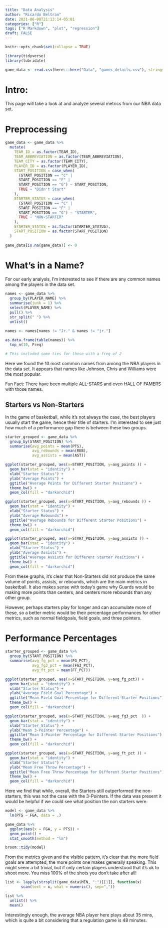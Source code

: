 ```yaml
---
title: "Data Analysis"
author: "Ricardo Beltran"
date: 2021-06-08T21:13:14-05:01
categories: ["R"]
tags: ["R Markdown", "plot", "regression"]
draft: FALSE
---
```


```r
knitr::opts_chunk$set(collapse = TRUE)
```

```r
library(tidyverse)
library(lubridate)
```

```r

game_data <- read.csv(here:::here("Data", "games_details.csv"), stringsAsFactors = FALSE)

```

# Intro:

This page will take a look at and analyze several metrics from our NBA data set.

# Preprocessing
```r

game_data <- game_data %>%
  mutate(
    TEAM_ID = as.factor(TEAM_ID),
    TEAM_ABBREVIATION = as.factor(TEAM_ABBREVIATION),
    TEAM_CITY = as.factor(TEAM_CITY),
    PLAYER_ID = as.factor(PLAYER_ID),
    START_POSITION = case_when(
      (START_POSITION == "C" |
      START_POSITION == "F" |
      START_POSITION == "G") ~ START_POSITION,
      TRUE ~ "Didn't Start"
    ), 
    STARTER_STATUS = case_when(
      (START_POSITION == "C" |
      START_POSITION == "F" |
      START_POSITION == "G") ~ "STARTER",
      TRUE ~ "NON-STARTER"
    ),
    STARTER_STATUS = as.factor(STARTER_STATUS),
    START_POSITION = as.factor(START_POSITION)
  )
    
game_data[is.na(game_data)] <- 0


```

# What's in a Name?

For our early analysis, I'm interested to see if there are any common names among the players in the data set.

```r

names <- game_data %>%
  group_by(PLAYER_NAME) %>%
  summarise(junk = 1) %>%
  select(PLAYER_NAME) %>%
  pull() %>% 
  str_split(" ") %>%
  unlist()

names <- names[names != "Jr." & names != "jr."]
  
as.data.frame(table(names)) %>%
  top_n(10, Freq)

# This included some ties for those with a freq of 2
```
Here we found the 10 most common names from among the NBA players in the data set. It appears that names like Johnson, Chris and Williams were the most popular. 

Fun Fact: There have been multiple ALL-STARS and even HALL OF FAMERS with those names.


## Starters vs Non-Starters

In the game of basketball, while it's not always the case, the best players usually start the game, hence their title of starters. I'm interested to see just how much of a performance gap there is between these two groups.

```r

starter_grouped <- game_data %>%
  group_by(START_POSITION) %>%
  summarise(avg_points = mean(PTS), 
            avg_rebounds = mean(REB), 
            avg_assists = mean(AST))

ggplot(starter_grouped, aes(x=START_POSITION, y=avg_points )) + 
  geom_bar(stat = "identity") +
  xlab("Starter Status") + 
  ylab("Average Points") + 
  ggtitle("Average Points for Different Starter Positions") + 
  theme_bw() +
  geom_col(fill = "darkorchid") 
```

```r
ggplot(starter_grouped, aes(x=START_POSITION, y=avg_rebounds )) + 
  geom_bar(stat = "identity") +
  xlab("Starter Status") + 
  ylab("Average Rebounds") + 
  ggtitle("Average Rebounds for Different Starter Positions") + 
  theme_bw() +
  geom_col(fill = "darkorchid")
```

```r
ggplot(starter_grouped, aes(x=START_POSITION, y=avg_assists )) + 
  geom_bar(stat = "identity") +
  xlab("Starter Status") + 
  ylab("Average Assists") + 
  ggtitle("Average Assists for Different Starter Positions") + 
  theme_bw() +
  geom_col(fill = "darkorchid")

```
From these graphs, it's clear that Non-Starters did not produce the same volume of points, assists, or rebounds, which are the main metrics in basketball. It also makes sense with today's game why Guards would be making more points than centers, and centers more rebounds than any other group. 

However, perhaps starters play for longer and can accumulate more of these, so a better metric would be their percentage performances for other metrics, such as normal fieldgoals, field goals, and three pointers. 

# Performance Percentages
```r

starter_grouped <- game_data %>%
  group_by(START_POSITION) %>%
  summarise(avg_fg_pct = mean(FG_PCT), 
            avg_fg3_pct = mean(FG3_PCT), 
            avg_ft_pct = mean(FT_PCT))

ggplot(starter_grouped, aes(x=START_POSITION, y=avg_fg_pct)) + 
  geom_bar(stat = "identity") +
  xlab("Starter Status") + 
  ylab("Average Field Goal Percentage") + 
  ggtitle("Mean Field Goal Percentage for Different Starter Positions") + 
  theme_bw() +
  geom_col(fill = "darkorchid") 

ggplot(starter_grouped, aes(x=START_POSITION, y=avg_fg3_pct  )) + 
  geom_bar(stat = "identity") +
  xlab("Starter Status") + 
  ylab("Mean 3-Pointer Percentage") + 
  ggtitle("Mean 3-Pointer Percentage for Different Starter Positions") + 
  theme_bw() +
  geom_col(fill = "darkorchid")

ggplot(starter_grouped, aes(x=START_POSITION, y=avg_ft_pct )) + 
  geom_bar(stat = "identity") +
  xlab("Starter Status") + 
  ylab("Mean Free Throw Percentage") + 
  ggtitle("Mean Free Throw Percentage for Different Starter Positions") + 
  theme_bw() +
  geom_col(fill = "darkorchid")

```
Here we find that while, overall, the Starters still outperformed the non-starters, this was not the case with the 3-Pointers. If the data was present it would be helpful if we could see what position the non starters were.


```r
model <- game_data %>%
  lm(PTS ~ FGA, data = .)

game_data %>%
  ggplot(aes(x = FGA, y = PTS)) +
  geom_point() +
  stat_smooth(method = "lm")

broom::tidy(model)
```

From the metrics given and the visible pattern, it's clear that the more field goals are attempted, the more points one makes generally speaking. This might seem a bit trivial, but if only certain players understood that it's ok to shoot more. You miss 100% of the shots you don't take after all!

```r

list <- lapply(strsplit(game_data$MIN, ":")[[1]], function(x) 
       scan(text = x, what = numeric(), sep=","))

list %>%
  unlist() %>%
  mean()
```
Interestingly enough, the average NBA player here plays about 35 mins, which is quite a bit considering that a regulation game is 48 minutes.

